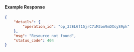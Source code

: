 #### Example Response

```json
{
	"details": {
		"operation_id": "op_32ELGf15jrC7iM2on9mDXsyS9pk"
	},
	"msg": "Resource not found",
	"status_code": 404
}
```
